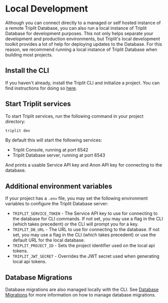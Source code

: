 # Local Development

Although you can connect directly to a managed or self hosted instance of a remote Triplit Database, you can also run a local instance of Triplit Database for development purposes. This not only helps separate your development and production environments, but Triplit's local development toolkit provides a lot of help for deploying updates to the Database. For this reason, we recommend running a local instance of Triplit Database when building most projects.

## Install the CLI

If you haven't already, install the Triplit CLI and initialize a project. You can find instructions for doing so [here](/getting-started).

## Start Triplit services

To start Triplit services, run the following command in your project directory:

```bash
triplit dev
```

By default this will start the following services:

- Triplit Console, running at port 6542
- Triplit Database server, running at port 6543

And prints a usable Service API key and Anon API key for connecting to the database.

## Additional environment variables

If your project has a `.env` file, you may set the following environment variables to configure the Triplit Database server:

- `TRIPLIT_SERVICE_TOKEN` - The Service API key to use for connecting to the database for CLI commands. If not set, you may use a flag in the CLI (which takes precedent) or the CLI will prompt you for a key.
- `TRIPLIT_DB_URL` - The URL to use for connecting to the database. If not set, you may use a flag in the CLI (which takes precedent) or use the default URL for the local database.
- `TRIPLIT_PROJECT_ID` - Sets the project identifier used on the local api tokens.
- `TRIPLIT_JWT_SECRET` - Overrides the JWT secret used when generating local api tokens.

## Database Migrations

Database migrations are also managed locally with the CLI. See [Database Migrations](/guides/migrations) for more information on how to manage database migrations.
